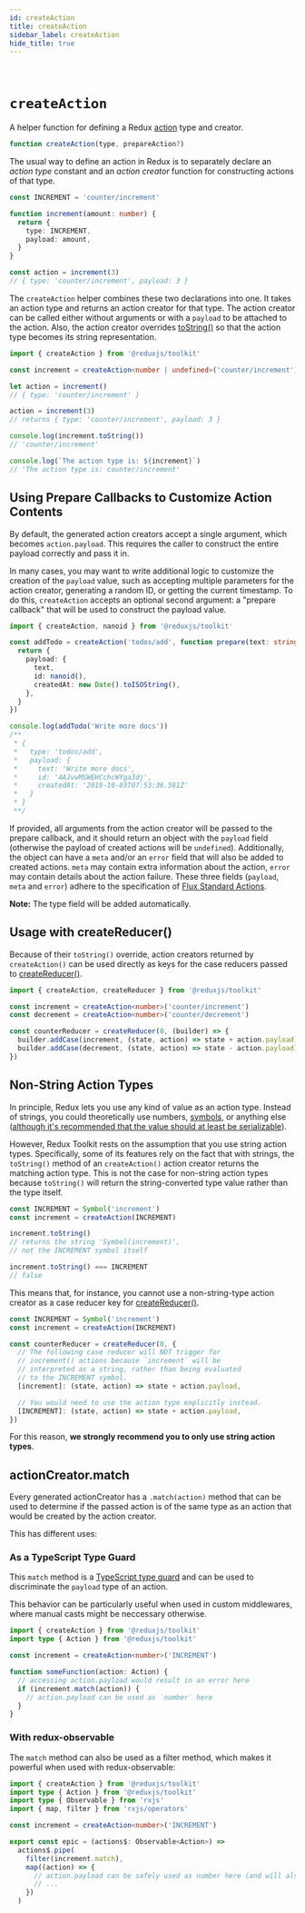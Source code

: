```yaml
---
id: createAction
title: createAction
sidebar_label: createAction
hide_title: true
---
```


&nbsp;

# `createAction`

A helper function for defining a Redux [action](https://redux.js.org/basics/actions) type and creator.

```js
function createAction(type, prepareAction?)
```

The usual way to define an action in Redux is to separately declare an _action type_ constant and an _action creator_ function for constructing actions of that type.

```ts
const INCREMENT = 'counter/increment'

function increment(amount: number) {
  return {
    type: INCREMENT,
    payload: amount,
  }
}

const action = increment(3)
// { type: 'counter/increment', payload: 3 }
```

The `createAction` helper combines these two declarations into one. It takes an action type and returns an action creator for that type. The action creator can be called either without arguments or with a `payload` to be attached to the action. Also, the action creator overrides [toString()](https://developer.mozilla.org/en-US/docs/Web/JavaScript/Reference/Global_Objects/Object/toString) so that the action type becomes its string representation.

```ts
import { createAction } from '@reduxjs/toolkit'

const increment = createAction<number | undefined>('counter/increment')

let action = increment()
// { type: 'counter/increment' }

action = increment(3)
// returns { type: 'counter/increment', payload: 3 }

console.log(increment.toString())
// 'counter/increment'

console.log(`The action type is: ${increment}`)
// 'The action type is: counter/increment'
```

## Using Prepare Callbacks to Customize Action Contents

By default, the generated action creators accept a single argument, which becomes `action.payload`. This requires the caller to construct the entire payload correctly and pass it in.

In many cases, you may want to write additional logic to customize the creation of the `payload` value, such as accepting multiple parameters for the action creator, generating a random ID, or getting the current timestamp. To do this, `createAction` accepts an optional second argument: a "prepare callback" that will be used to construct the payload value.

```ts
import { createAction, nanoid } from '@reduxjs/toolkit'

const addTodo = createAction('todos/add', function prepare(text: string) {
  return {
    payload: {
      text,
      id: nanoid(),
      createdAt: new Date().toISOString(),
    },
  }
})

console.log(addTodo('Write more docs'))
/**
 * {
 *   type: 'todos/add',
 *   payload: {
 *     text: 'Write more docs',
 *     id: '4AJvwMSWEHCchcWYga3dj',
 *     createdAt: '2019-10-03T07:53:36.581Z'
 *   }
 * }
 **/
```

If provided, all arguments from the action creator will be passed to the prepare callback, and it should return an object with the `payload` field (otherwise the payload of created actions will be `undefined`). Additionally, the object can have a `meta` and/or an `error` field that will also be added to created actions. `meta` may contain extra information about the action, `error` may contain details about the action failure. These three fields (`payload`, `meta` and `error`) adhere to the specification of [Flux Standard Actions](https://github.com/redux-utilities/flux-standard-action#actions).

**Note:** The type field will be added automatically.

## Usage with createReducer()

Because of their `toString()` override, action creators returned by `createAction()` can be used directly as keys for the case reducers passed to [createReducer()](createReducer.mdx).

```ts
import { createAction, createReducer } from '@reduxjs/toolkit'

const increment = createAction<number>('counter/increment')
const decrement = createAction<number>('counter/decrement')

const counterReducer = createReducer(0, (builder) => {
  builder.addCase(increment, (state, action) => state + action.payload)
  builder.addCase(decrement, (state, action) => state - action.payload)
})
```

## Non-String Action Types

In principle, Redux lets you use any kind of value as an action type. Instead of strings, you could theoretically use numbers, [symbols](https://developer.mozilla.org/en-US/docs/Glossary/Symbol), or anything else ([although it's recommended that the value should at least be serializable](https://redux.js.org/faq/actions#why-should-type-be-a-string-or-at-least-serializable-why-should-my-action-types-be-constants)).

However, Redux Toolkit rests on the assumption that you use string action types. Specifically, some of its features rely on the fact that with strings, the `toString()` method of an `createAction()` action creator returns the matching action type. This is not the case for non-string action types because `toString()` will return the string-converted type value rather than the type itself.

```js
const INCREMENT = Symbol('increment')
const increment = createAction(INCREMENT)

increment.toString()
// returns the string 'Symbol(increment)',
// not the INCREMENT symbol itself

increment.toString() === INCREMENT
// false
```

This means that, for instance, you cannot use a non-string-type action creator as a case reducer key for [createReducer()](createReducer.mdx).

```js
const INCREMENT = Symbol('increment')
const increment = createAction(INCREMENT)

const counterReducer = createReducer(0, {
  // The following case reducer will NOT trigger for
  // increment() actions because `increment` will be
  // interpreted as a string, rather than being evaluated
  // to the INCREMENT symbol.
  [increment]: (state, action) => state + action.payload,

  // You would need to use the action type explicitly instead.
  [INCREMENT]: (state, action) => state + action.payload,
})
```

For this reason, **we strongly recommend you to only use string action types**.

## actionCreator.match

Every generated actionCreator has a `.match(action)` method that can be used to determine if the passed action is of the same type as an action that would be created by the action creator.

This has different uses:

### As a TypeScript Type Guard

This `match` method is a [TypeScript type guard](https://www.typescriptlang.org/docs/handbook/2/narrowing.html#using-type-predicates) and can be used to discriminate the `payload` type of an action.

This behavior can be particularly useful when used in custom middlewares, where manual casts might be neccessary otherwise.

```ts
import { createAction } from '@reduxjs/toolkit'
import type { Action } from '@reduxjs/toolkit'

const increment = createAction<number>('INCREMENT')

function someFunction(action: Action) {
  // accessing action.payload would result in an error here
  if (increment.match(action)) {
    // action.payload can be used as `number` here
  }
}
```

### With redux-observable

The `match` method can also be used as a filter method, which makes it powerful when used with redux-observable:

```ts
import { createAction } from '@reduxjs/toolkit'
import type { Action } from '@reduxjs/toolkit'
import type { Observable } from 'rxjs'
import { map, filter } from 'rxjs/operators'

const increment = createAction<number>('INCREMENT')

export const epic = (actions$: Observable<Action>) =>
  actions$.pipe(
    filter(increment.match),
    map((action) => {
      // action.payload can be safely used as number here (and will also be correctly inferred by TypeScript)
      // ...
    })
  )
```
